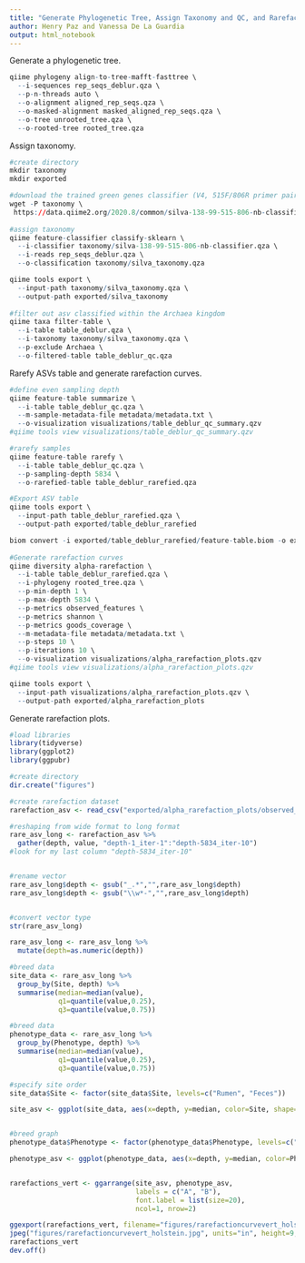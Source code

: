 ```yaml
---
title: "Generate Phylogenetic Tree, Assign Taxonomy and QC, and Rarefaction Curves"
author: Henry Paz and Vanessa De La Guardia
output: html_notebook
---
```


Generate a phylogenetic tree.

```r
qiime phylogeny align-to-tree-mafft-fasttree \
  --i-sequences rep_seqs_deblur.qza \
  --p-n-threads auto \
  --o-alignment aligned_rep_seqs.qza \
  --o-masked-alignment masked_aligned_rep_seqs.qza \
  --o-tree unrooted_tree.qza \
  --o-rooted-tree rooted_tree.qza
```

Assign taxonomy.

```r
#create directory
mkdir taxonomy
mkdir exported

#download the trained green genes classifier (V4, 515F/806R primer pair)
wget -P taxonomy \
 https://data.qiime2.org/2020.8/common/silva-138-99-515-806-nb-classifier.qza
  
#assign taxonomy
qiime feature-classifier classify-sklearn \
  --i-classifier taxonomy/silva-138-99-515-806-nb-classifier.qza \
  --i-reads rep_seqs_deblur.qza \
  --o-classification taxonomy/silva_taxonomy.qza

qiime tools export \
  --input-path taxonomy/silva_taxonomy.qza \
  --output-path exported/silva_taxonomy
  
#filter out asv classified within the Archaea kingdom
qiime taxa filter-table \
  --i-table table_deblur.qza \
  --i-taxonomy taxonomy/silva_taxonomy.qza \
  --p-exclude Archaea \
  --o-filtered-table table_deblur_qc.qza
```

Rarefy ASVs table and generate rarefaction curves.

```r
#define even sampling depth
qiime feature-table summarize \
  --i-table table_deblur_qc.qza \
  --m-sample-metadata-file metadata/metadata.txt \
  --o-visualization visualizations/table_deblur_qc_summary.qzv
#qiime tools view visualizations/table_deblur_qc_summary.qzv

#rarefy samples
qiime feature-table rarefy \
  --i-table table_deblur_qc.qza \
  --p-sampling-depth 5834 \
  --o-rarefied-table table_deblur_rarefied.qza

#Export ASV table
qiime tools export \
  --input-path table_deblur_rarefied.qza \
  --output-path exported/table_deblur_rarefied

biom convert -i exported/table_deblur_rarefied/feature-table.biom -o exported/table_deblur_rarefied/feature-table.txt --to-tsv
  
#Generate rarefaction curves  
qiime diversity alpha-rarefaction \
  --i-table table_deblur_rarefied.qza \
  --i-phylogeny rooted_tree.qza \
  --p-min-depth 1 \
  --p-max-depth 5834 \
  --p-metrics observed_features \
  --p-metrics shannon \
  --p-metrics goods_coverage \
  --m-metadata-file metadata/metadata.txt \
  --p-steps 10 \
  --p-iterations 10 \
  --o-visualization visualizations/alpha_rarefaction_plots.qzv 
#qiime tools view visualizations/alpha_rarefaction_plots.qzv 

qiime tools export \
  --input-path visualizations/alpha_rarefaction_plots.qzv \
  --output-path exported/alpha_rarefaction_plots
```

Generate rarefaction plots.

```r
#load libraries
library(tidyverse)
library(ggplot2)
library(ggpubr)

#create directory
dir.create("figures")

#create rarefaction dataset
rarefaction_asv <- read_csv("exported/alpha_rarefaction_plots/observed_features.csv") 

#reshaping from wide format to long format
rare_asv_long <- rarefaction_asv %>% 
  gather(depth, value, "depth-1_iter-1":"depth-5834_iter-10")
#look for my last column "depth-5834_iter-10"


#rename vector
rare_asv_long$depth <- gsub("_.*","",rare_asv_long$depth)
rare_asv_long$depth <- gsub("\\w*-","",rare_asv_long$depth)


#convert vector type
str(rare_asv_long)

rare_asv_long <- rare_asv_long %>% 
  mutate(depth=as.numeric(depth))

#breed data
site_data <- rare_asv_long %>% 
  group_by(Site, depth) %>% 
  summarise(median=median(value),
            q1=quantile(value,0.25),
            q3=quantile(value,0.75))

#breed data
phenotype_data <- rare_asv_long %>% 
  group_by(Phenotype, depth) %>% 
  summarise(median=median(value),
            q1=quantile(value,0.25),
            q3=quantile(value,0.75))

#specify site order
site_data$Site <- factor(site_data$Site, levels=c("Rumen", "Feces"))

site_asv <- ggplot(site_data, aes(x=depth, y=median, color=Site, shape=Site)) + geom_line(position=position_dodge(0.02)) + geom_point(size=3, position=position_dodge(0.02)) + labs(title="",x="Sequencing Depth", y="Amplicon Sequence Variants", color="Site", shape="Site") + theme(panel.grid.major = element_line(color="light gray", linetype = "dotted", size = 0.3), panel.grid.minor = element_blank(), panel.background = element_blank(), plot.title = element_text(color = "black", size= 16, face = "bold", hjust = 0.5), axis.line=element_line(color="black", size=0.5), axis.ticks=element_line(color="black"), axis.text=element_text(color="black", size=12, face="plain"), axis.title=element_text(color="black", size=14, face="bold"), legend.title=element_text(color= "black",size =10, face = "bold"), legend.text=element_text(color="black",size=9,face="bold")) + scale_colour_manual(name="Site", values=c("#006400", "#D2691E")) + scale_shape_manual(name="Site", values=c(15,16))


#breed graph
phenotype_data$Phenotype <- factor(phenotype_data$Phenotype, levels=c("Low Neff", "High Neff"))

phenotype_asv <- ggplot(phenotype_data, aes(x=depth, y=median, color=Phenotype, shape=Phenotype)) + geom_line(position=position_dodge(0.02)) + geom_point(size=3, position=position_dodge(0.02)) + labs(title="",x="Sequencing Depth", y="Amplicon Sequence Variants", color="Phenotype", shape="Phenotype") + theme(panel.grid.major = element_line(color="light gray", linetype = "dotted", size = 0.3), panel.grid.minor = element_blank(), panel.background = element_blank(), plot.title = element_text(color = "black", size= 16, face = "bold", hjust = 0.5), axis.line=element_line(color="black", size=0.5), axis.ticks=element_line(color="black"), axis.text=element_text(color="black", size=12, face="plain"), axis.title=element_text(color="black", size=14, face="bold"), legend.title=element_text(color= "black",size =10, face = "bold"), legend.text=element_text(color="black",size=9,face="bold")) + scale_colour_manual(values=c("Red","Blue")) + scale_shape_manual(values=c(15,16))


rarefactions_vert <- ggarrange(site_asv, phenotype_asv, 
                               labels = c("A", "B"),
                               font.label = list(size=20), 
                               ncol=1, nrow=2)

ggexport(rarefactions_vert, filename="figures/rarefactioncurvevert_holstein.pdf", height=9, width=9)
jpeg("figures/rarefactioncurvevert_holstein.jpg", units="in", height=9, width=9, res=300)
rarefactions_vert
dev.off()
```

